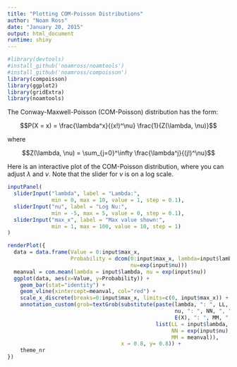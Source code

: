```yaml
---
title: "Plotting COM-Poisson Distributions"
author: "Noam Ross"
date: "January 20, 2015"
output: html_document
runtime: shiny
---
```


```r
#library(devtools)
#install_github('noamross/noamtools')
#install_github('noamross/compoisson')
library(compoisson)
library(ggplot2)
library(gridExtra)
library(noamtools)
```

The Conway-Maxwell-Poisson (COM-Poisson) distribution has the form:

$$P(X = x) = \frac{\lambda^x}{(x!)^\nu} \frac{1}{Z(\lambda, \nu)}$$

where

$$Z(\lambda, \nu) = \sum_{j=0}^\infty \frac{\lambda^j}{(j!)^\nu}$$ 


Here is an interactive plot of the COM-Poisson distribution, where you can
adjust $\lambda$ and $\nu$.  Note that the slider for $\nu$ is on a log scale.

```r
inputPanel(
  sliderInput("lambda", label = "Lambda:",
              min = 0, max = 10, value = 1, step = 0.1),
  sliderInput("nu", label = "Log Nu:",
              min = -5, max = 5, value = 0, step = 0.1),
  sliderInput("max_x", label = "Max value shown:",
              min = 1, max = 100, value = 10, step = 1)
)

renderPlot({
  data = data.frame(Value = 0:input$max_x,
                    Probability = dcom(0:input$max_x, lambda=input$lambda,
                                       nu=exp(input$nu)))
  meanval = com.mean(lambda = input$lambda, nu = exp(input$nu))
  ggplot(data, aes(x=Value, y=Probability)) +
    geom_bar(stat="identity") +
    geom_vline(xintercept=meanval, col="red") + 
    scale_x_discrete(breaks=0:input$max_x, limits=c(0, input$max_x)) +
    annotation_custom(grob=textGrob(substitute(paste(lambda, ": ", LL, ", ",
                                                     nu, ": ", NN, ", ",
                                                     E(X), ": ", MM, ", "),
                                               list(LL = input$lambda,
                                                    NN = exp(input$nu),
                                                    MM = meanval)),
                                    x = 0.8, y= 0.8)) +
    theme_nr
})
```
